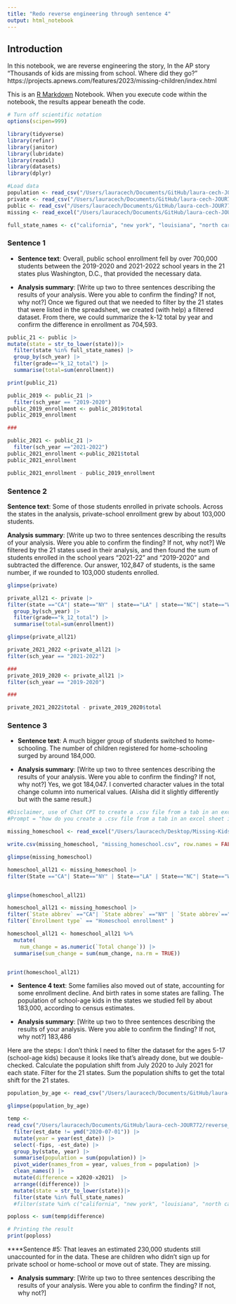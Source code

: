 ```yaml
---
title: "Redo reverse engineering through sentence 4"
output: html_notebook
---
```

## Introduction 

In this notebook, we are reverse engineering the story, In the AP story "Thousands of kids are missing from school. Where did they go?" https://projects.apnews.com/features/2023/missing-children/index.html

This is an [R Markdown](http://rmarkdown.rstudio.com) Notebook. When you execute code within the notebook, the results appear beneath the code. 


```r
# Turn off scientific notation
options(scipen=999)

library(tidyverse)
library(refinr)
library(janitor)
library(lubridate)
library(readxl)
library(datasets)
library(dplyr)

```
```r
#Load data
population <- read_csv("/Users/lauracech/Documents/GitHub/laura-cech-JOUR772/reverse_engineering/data/population-by-age.csv")
private <- read_csv("/Users/lauracech/Documents/GitHub/laura-cech-JOUR772/reverse_engineering/data/private-enrollment-by-grade.csv")
public <- read_csv("/Users/lauracech/Documents/GitHub/laura-cech-JOUR772/reverse_engineering/data/public-enrollment-by-grade.csv")
missing <- read_excel("/Users/lauracech/Documents/GitHub/laura-cech-JOUR772/reverse_engineering/data/Missing-Kids-Summary-File.xlsx")
```
```r
full_state_names <- c("california", "new york", "louisiana", "north carolina", "washington", "colorado", "georgia", "minnesota", "wisconsin", "new hampshire", "massachusetts", "montana", "delaware", "north dakota", "district of columbia", "south dakota", "south carolina", "nebraska", "rhode island", "tennessee", "pennsylvania", "florida")
```

### Sentence 1

* **Sentence text**: Overall, public school enrollment fell by over 700,000 students between the 2019-2020 and 2021-2022 school years in the 21 states plus Washington, D.C., that provided the necessary data.

* **Analysis summary**: [Write up two to three sentences describing the results of your analysis.  Were you able to confirm the finding? If not, why not?] 
Once we figured out that we needed to filter by the 21 states that were listed in the spreadsheet, we created (with help) a filtered dataset. From there, we could summarize the k-12 total by year and confirm the difference in enrollment as 704,593.

```r
public_21 <- public |>
mutate(state = str_to_lower(state))|>
  filter(state %in% full_state_names) |>
  group_by(sch_year) |>
  filter(grade=="k_12_total") |>
  summarise(total=sum(enrollment))

print(public_21)
```

```r

public_2019 <- public_21 |>
  filter(sch_year == "2019-2020")
public_2019_enrollment <- public_2019$total
public_2019_enrollment

###

public_2021 <- public_21 |>
  filter(sch_year =="2021-2022")
public_2021_enrollment <-public_2021$total
public_2021_enrollment

public_2021_enrollment - public_2019_enrollment

```


### Sentence 2 

 **Sentence text**: Some of those students enrolled in private schools. Across the states in the analysis, private-school enrollment grew by about 103,000 students.

 **Analysis summary**: [Write up two to three sentences describing the results of your analysis.  Were you able to confirm the finding? If not, why not?] 
We filtered by the 21 states used in their analysis, and then found the sum of students enrolled in the school years "2021-22" and "2019-2020" and subtracted the difference. Our answer, 102,847 of students, is the same number, if we rounded to 103,000 students enrolled.

```r
glimpse(private)
```

```r
private_all21 <- private |>
filter(state =="CA"| state=="NY" | state=="LA" | state=="NC"| state=="WA"| state=="CO" | state=="GA" | state=="MN" | state=="WI" | state=="NH" | state=="MA" | state=="MT" | state=="DE"| state=="ND" | state=="DC" | state=="SD" | state=="SC" | state=="NE" | state=="RI" | state=="TN" | state=="PA" | state=="FL") |>
  group_by(sch_year) |>
  filter(grade=="k_12_total") |>
  summarise(total=sum(enrollment))

glimpse(private_all21)
```
```r
private_2021_2022 <-private_all21 |> 
filter(sch_year == "2021-2022")

###
private_2019_2020 <- private_all21 |> 
filter(sch_year == "2019-2020")

###

private_2021_2022$total - private_2019_2020$total
```

### Sentence 3 

* **Sentence text**: A much bigger group of students switched to home-schooling. The number of children registered for home-schooling surged by around 184,000.

* **Analysis summary**: [Write up two to three sentences describing the results of your analysis.  Were you able to confirm the finding? If not, why not?] 
Yes, we got 184,047. I converted character values in the total change column into numerical values. (Alisha did it slightly differently but with the same result.)

```r
#Disclaimer, use of Chat CPT to create a .csv file from a tab in an excel sheet
#Prompt = "how do you create a .csv file from a tab in an excel sheet in Rstudio?"

missing_homeschool <- read_excel("/Users/lauracech/Desktop/Missing-Kids-Summary-File copy.xlsx", sheet = "Enrollment Changes")

write.csv(missing_homeschool, "missing_homeschool.csv", row.names = FALSE)

glimpse(missing_homeschool)

homeschool_all21 <- missing_homeschool |> 
filter(State =="CA"| State=="NY" | State=="LA" | State=="NC"| State=="WA"| State=="CO" | State=="GA" | State=="MN" | State=="WI" | State=="NH" | State=="MA" | State=="MT" | State=="DE"| State=="ND" | State=="DC" | State=="SD" | State=="SC" | State=="NE" | State=="RI" | State=="TN" | State=="PA" | State=="FL")


glimpse(homeschool_all21)
```
```r
homeschool_all21 <- missing_homeschool |> 
filter(`State abbrev` =="CA"| `State abbrev` =="NY" | `State abbrev`=="LA" | `State abbrev`=="NC"| `State abbrev`=="WA"| `State abbrev`=="CO" | `State abbrev`=="GA" | `State abbrev`=="MN" | `State abbrev`=="WI" | `State abbrev`=="NH" | `State abbrev`=="MA" | `State abbrev`=="MT" | `State abbrev`=="DE"| `State abbrev`=="ND" | `State abbrev`=="DC" | `State abbrev`=="SD" | `State abbrev`=="SC" | `State abbrev`=="NE" | `State abbrev`=="RI" | `State abbrev`=="TN" | `State abbrev`=="PA" | `State abbrev`=="FL") |> 
filter(`Enrollment type` == "Homeschool enrollment" ) 
```

```r
homeschool_all21 <- homeschool_all21 %>%
  mutate(
    num_change = as.numeric(`Total change`)) |>
  summarise(sum_change = sum(num_change, na.rm = TRUE))



```


```r
print(homeschool_all21)
```

* **Sentence 4 text**: Some families also moved out of state, accounting for some enrollment decline. And birth rates in some states are falling. The population of school-age kids in the states we studied fell by about 183,000, according to census estimates.

* **Analysis summary**: [Write up two to three sentences describing the results of your analysis.  Were you able to confirm the finding? If not, why not?] 
183,486

Here are the steps: 
I don't think I need to filter the dataset for the ages 5-17 (school-age kids) because it looks like that's already done, but we double-checked.
Calculate the population shift from July 2020 to July 2021 for each state.
Filter for the 21 states.
Sum the population shifts to get the total shift for the 21 states.


```r
population_by_age <- read_csv("/Users/lauracech/Documents/GitHub/laura-cech-JOUR772/reverse_engineering/data/population-by-age.csv")
```

```r
glimpse(population_by_age)

```

```r
temp <- 
read_csv("/Users/lauracech/Documents/GitHub/laura-cech-JOUR772/reverse_engineering/data/population-by-age.csv") |>
  filter(est_date != ymd("2020-07-01")) |>
  mutate(year = year(est_date)) |>
  select(-fips, -est_date) |>
  group_by(state, year) |>
  summarise(population = sum(population)) |>
  pivot_wider(names_from = year, values_from = population) |>
  clean_names() |>
  mutate(difference = x2020-x2021)  |>
  arrange((difference)) |>
  mutate(state = str_to_lower(state))|>
  filter(state %in% full_state_names)
  #filter(state %in% c("california", "new york", "louisiana", "north carolina", "washington", "colorado", "georgia", "minnesota", "wisconsin", "new hampshire", "massachusetts", "montana", "delaware", "north dakota", "district of columbia", "south dakota", "south carolina", "nebraska", "rhode island", "tennessee", "pennsylvania", "florida"))
```

```r
poploss <- sum(temp$difference)

# Printing the result
print(poploss)
```


****Sentence #5: That leaves an estimated 230,000 students still unaccounted for in the data. These are children who didn’t sign up for private school or home-school or move out of state. They are missing.

* **Analysis summary**: [Write up two to three sentences describing the results of your analysis.  Were you able to confirm the finding? If not, why not?]


